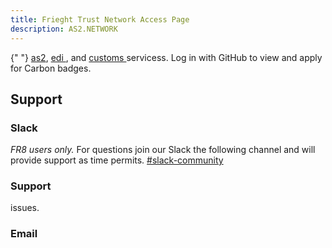 ```yaml
---
title: Frieght Trust Network Access Page
description: AS2.NETWORK
---
```



<PageDescription>

{" "}
<a href="https://www.freighttrust.com/services/as2/overview">as2</a>, <a href="https://www.freighttrust.com/services/edi/overview">
  edi
</a>
, and <a href="https://www.freighttrust.com/services/customs/overview">
  customs
</a> servicess. Log in with GitHub to view and apply for Carbon badges.

</PageDescription>

<AnchorAuth />

<Pictogram />

<EmailsNotification />

<MyBadges />

<BadgeForm />

<Row>
<Column>

## Support

</Column>
</Row>

### Slack

_FR8 users only._ For questions join our Slack
the following channel and will provide support as time permits. [#slack-community](#)

### Support

issues.

### Email

